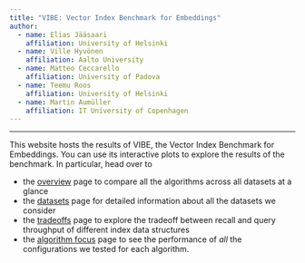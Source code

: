 ```yaml
---
title: "VIBE: Vector Index Benchmark for Embeddings"
author:
  - name: Elias Jääsaari
    affiliation: University of Helsinki
  - name: Ville Hyvönen
    affiliation: Aalto University
  - name: Matteo Ceccarello
    affiliation: University of Padova
  - name: Teemu Roos
    affiliation: University of Helsinki
  - name: Martin Aumüller
    affiliation: IT University of Copenhagen
---
```


----------

This website hosts the results of VIBE, the Vector Index Benchmark for Embeddings.
You can use its interactive plots to explore the results of the benchmark.
In particular, head over to

- the [overview](/overview.html) page to compare all the algorithms across all datasets at a glance
- the [datasets](/datasets.html) page for detailed information about all the datasets we consider
- the [tradeoffs](/tradeoff.html) page to explore the tradeoff between recall
  and query throughput of different index data structures
- the [algorithm focus](/algorithm_focus.html) page to see the performance of
  _all_ the configurations we tested for each algorithm.
